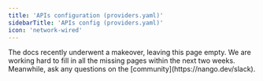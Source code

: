 ```yaml
---
title: 'APIs configuration (providers.yaml)'
sidebarTitle: 'APIs config (providers.yaml)'
icon: 'network-wired'
---
```


<Info>
The docs recently underwent a makeover, leaving this page empty. We are working hard to fill in all the missing pages within the next two weeks. Meanwhile, ask any questions on the [community](https://nango.dev/slack).
</Info>